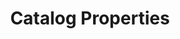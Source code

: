 ---
title: 'Catalog Properties'
description: 'Platform leads can learn how to enforce consistent metadata across all resources using Catalog Properties in Amplication.'
icon: 'tags'
---